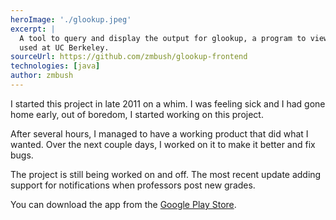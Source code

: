 ```yaml
---
heroImage: './glookup.jpeg'
excerpt: |
  A tool to query and display the output for glookup, a program to view grades
  used at UC Berkeley.
sourceUrl: https://github.com/zmbush/glookup-frontend
technologies: [java]
author: zmbush
---
```


I started this project in late 2011 on a whim. I was feeling sick and I had gone home early, out of
boredom, I started working on this project.

After several hours, I managed to have a working product that did what I wanted. Over the next
couple days, I worked on it to make it better and fix bugs.

The project is still being worked on and off. The most recent update adding support for
notifications when professors post new grades.

You can download the app from the [Google Play Store][play-store].

[play-store]: https://play.google.com/store/apps/details?id=zipcodeman.glookup 'Google Play Store'
